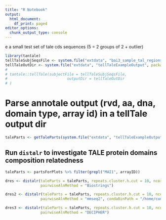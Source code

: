 ```yaml
---
title: "R Notebook"
output:
  html_document:
    df_print: paged
editor_options:
  chunk_output_type: console
---
```


e a small test set of tale cds sequences (5 = 2 groups of 2 + outlier)

```r
library(tantale)
tellTaleSubjSeqsFile <- system.file("extdata", "bai3_sample_tal_regions.fasta", package = "tantale", mustWork = T)
tellTaleOutDir <- system.file("extdata", "tellTaleExampleOutput", package = "tantale", mustWork = T)
# 
# tantale::tellTale(subjectFile = tellTaleSubjSeqsFile,
#                           outputDir = tellTaleOutDir
# )
```

# Parse annotale output (rvd, aa, dna, domain type, array id) in a tellTale output dir

```r
taleParts <- getTaleParts(system.file("extdata", "tellTaleExampleOutput", package = "tantale", mustWork = T))
```


## Run `distalr` to investigate TALE protein domains composition relatedness

```r
taleParts <- partsForPlots %>% filter(grepl("MAI1", arrayID))

dres <- distalr(taleParts = taleParts, repeats.cluster.h.cut = 10, ncores = 6,
                pairwiseAlnMethod = "Biostrings")

dres2 <- distalr(taleParts = taleParts, repeats.cluster.h.cut = 10, ncores = 6,
                pairwiseAlnMethod = "mmseq2", condaBinPath = "/home/cunnac/bin/miniconda3/condabin/conda")

dres3 <- distalr(taleParts = taleParts, repeats.cluster.h.cut = 10, ncores = 6,
                pairwiseAlnMethod = "DECIPHER")

```


